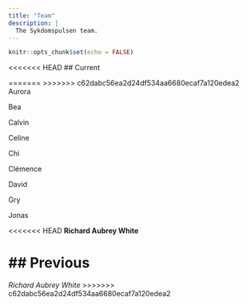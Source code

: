 ```yaml
---
title: "Team"
description: |
  The Sykdomspulsen team.
---
```


```r
knitr::opts_chunk$set(echo = FALSE)
```

<<<<<<< HEAD
## Current

=======
>>>>>>> c62dabc56ea2d24df534aa6680ecaf7a120edea2
Aurora

Bea

Calvin

Celine

Chi

Clémence

David

Gry

Jonas

<<<<<<< HEAD
**Richard Aubrey White** 

## Previous
=======
*Richard Aubrey White* 
>>>>>>> c62dabc56ea2d24df534aa6680ecaf7a120edea2

